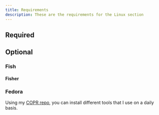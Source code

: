 ```yaml
---
title: Requirements
description: These are the requirements for the Linux section
---
```



## Required

<Cards>
    <Card
        title="bat"
        href="https://github.com/sharkdp/bat/"
        description="A cat(1) clone with wings."
    />
    <Card
        title="fzf"
        href="https://github.com/junegunn/fzf"
        description="A command-line fuzzy finder"
    />
    <Card
        title="Git Delta"
        href="https://github.com/dandavison/delta"
        description="A syntax-highlighting pager for git, diff, grep, and blame output"
    />
</Cards>

## Optional

<Cards>
    <Card
        title="mise"
        href="https://mise.jdx.dev/"
        description="The front-end to your dev env"
    />
   <Card
        title="ripgrep"
        href="https://github.com/BurntSushi/ripgrep"
        description="ripgrep recursively searches directories for a regex pattern while respecting your gitignore"
    />
</Cards>

### Fish

<Cards>
    <Card
        title="fisher"
        href="https://github.com/jorgebucaran/fisher"
        description="A plugin manager for Fish"
    />
</Cards>

#### Fisher

<Cards>
    <Card
        title="Fish SSH Agent"
        href="https://github.com/danhper/fish-ssh-agent"
        description="Utility functions to start your ssh agent when using fish shell"
    />
</Cards>

### Fedora

Using my [COPR repo](https://copr.fedorainfracloud.org/coprs/relativesure/all-packages/), you can install different tools that I use on a daily basis.
